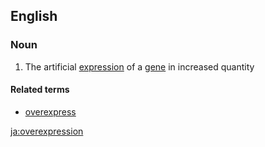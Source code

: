 ==English==

===Noun===
{{en-noun|-}}

#{{genetics}} The artificial [[expression]] of a [[gene]] in increased quantity

====Related terms====
*[[overexpress]]

[[ja:overexpression]]